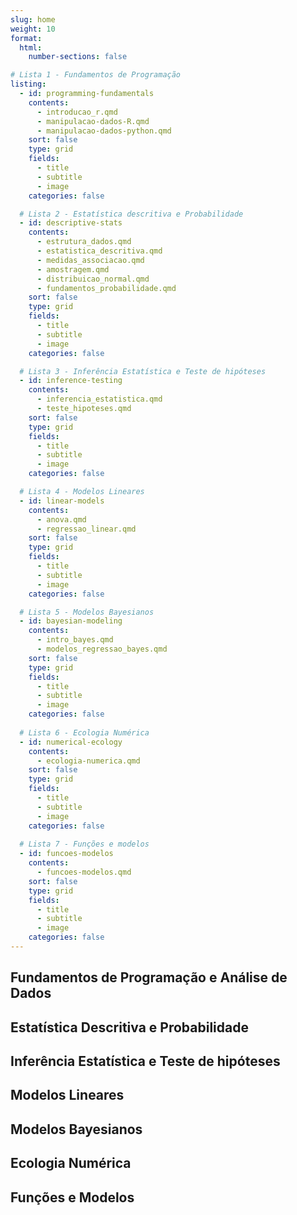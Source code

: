 ```yaml
---
slug: home
weight: 10
format:
  html:
    number-sections: false

# Lista 1 - Fundamentos de Programação
listing:
  - id: programming-fundamentals
    contents:
      - introducao_r.qmd
      - manipulacao-dados-R.qmd
      - manipulacao-dados-python.qmd
    sort: false
    type: grid
    fields:
      - title
      - subtitle
      - image
    categories: false

  # Lista 2 - Estatística descritiva e Probabilidade
  - id: descriptive-stats
    contents:
      - estrutura_dados.qmd
      - estatistica_descritiva.qmd
      - medidas_associacao.qmd
      - amostragem.qmd
      - distribuicao_normal.qmd
      - fundamentos_probabilidade.qmd
    sort: false
    type: grid
    fields:
      - title
      - subtitle
      - image
    categories: false

  # Lista 3 - Inferência Estatística e Teste de hipóteses
  - id: inference-testing
    contents:
      - inferencia_estatistica.qmd
      - teste_hipoteses.qmd      
    sort: false
    type: grid
    fields:
      - title
      - subtitle
      - image
    categories: false

  # Lista 4 - Modelos Lineares
  - id: linear-models
    contents:
      - anova.qmd
      - regressao_linear.qmd
    sort: false
    type: grid
    fields:
      - title
      - subtitle
      - image
    categories: false

  # Lista 5 - Modelos Bayesianos
  - id: bayesian-modeling
    contents:
      - intro_bayes.qmd
      - modelos_regressao_bayes.qmd
    sort: false
    type: grid
    fields:
      - title
      - subtitle
      - image
    categories: false
  
  # Lista 6 - Ecologia Numérica
  - id: numerical-ecology
    contents:
      - ecologia-numerica.qmd
    sort: false
    type: grid
    fields:
      - title
      - subtitle
      - image
    categories: false
  
  # Lista 7 - Funções e modelos
  - id: funcoes-modelos
    contents:
      - funcoes-modelos.qmd
    sort: false
    type: grid
    fields:
      - title
      - subtitle
      - image
    categories: false
---
```


## Fundamentos de Programação e Análise de Dados

::: {#programming-fundamentals}
:::

## Estatística Descritiva e Probabilidade

::: {#descriptive-stats}
:::

## Inferência Estatística e Teste de hipóteses

::: {#inference-testing}
:::

## Modelos Lineares

::: {#linear-models}
:::

## Modelos Bayesianos

::: {#bayesian-modeling}
:::

## Ecologia Numérica

::: {#numerical-ecology}
:::

## Funções e Modelos

::: {#funcoes-modelos}
:::
